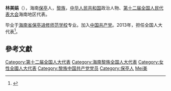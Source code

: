 '''林美娟'''（{{bd|1975年||}}），海南[[保亭|保亭]]人，[[黎族|黎族]]，[[中华人民共和国|中华人民共和国]]政治人物、[[第十二届全国人民代表大会|第十二届全国人民代表大会]]海南地区代表。

毕业于[[海南省保亭进修师范学校|海南省保亭进修师范学校]]专业。加入[[中国共产党|中国共产党]]。2013年，担任全国人大代表<ref>{{cite news|title=全国人大代表信息-林美娟|url= http://210.82.31.1:8084/delegate/viewDelegate.action?dbid=122027|accessdate=2013-04-05|newspaper=全国人大网}}{{Dead link|date=2020年1月 |bot=InternetArchiveBot |fix-attempted=yes }}</ref>。

==參考文獻==
{{reflist}}

{{中华人民共和国政治人物小作品}}
{{DEFAULTSORT:Lin林}}
[[Category:第十二届全国人大代表|Category:第十二届全国人大代表]]
[[Category:海南黎族全国人大代表|Category:海南黎族全国人大代表]]
[[Category:女性全國人大代表|Category:女性全國人大代表]]
[[Category:黎族中国共产党党员|Category:黎族中国共产党党员]]
[[Category:保亭人|Category:保亭人]]
[[Category:林姓|Mei美]]